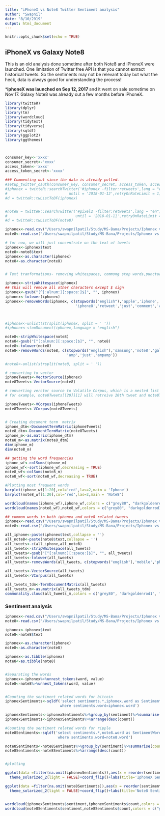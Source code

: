 ```yaml
---
title: "iPhoneX vs Note8 Twitter Sentiment analysis"
author: "Swapnil"
date: "8/10/2019"
output: html_document
---
```


```r
knitr::opts_chunk$set(echo = TRUE)
```

## iPhoneX vs Galaxy Note8

This is an old analysis done sometime after both Note8 and iPhoneX were launched. One limitation of Twitter free API is that you cannot extract historical tweets. So the sentiments may not be relevant today but what the heck, data is always good for understanding the process! 

***iphoneX was launched on Sep 12, 2017** and it went on sale sometime on Nov'17. Galaxy Note8 was already out a few months before iPhoneX. 

```r
library(twitteR)
library(dplyr)
library(tm)
library(wordcloud)
library(tidytext)
library(tidyverse)
library(sqldf)
library(ggplot2)
library(ggthemes)



consumer_key<-'xxxx'
consumer_secret<-'xxxx'
access_token<-'xxxx'
access_token_secret<-'xxxx'

### Commenting out since the data is already pulled. 
#setup_twitter_oauth(consumer_key, consumer_secret, access_token, access_token_secret)
#iphonex = twitteR::searchTwitter('#iphonex -filter:retweets',lang = "en", n = 10000, since = '2017-12-01',
#                            until = '2018-01-12',retryOnRateLimit = 1)
#d = twitteR::twListToDF(iphonex)


#note8 = twitteR::searchTwitter('#pixel2 -filter:retweets',lang = "en", n = 10000, since = '2017-12-10',
#                               until = '2018-01-11',retryOnRateLimit = 1)
#d = twitteR::twListToDF(note8)
```

```r
iphonex<-read.csv("/Users/swapnilpatil/Study/MS-Bana/Projects/Iphonex vs Galaxy/iphone.csv",fileEncoding="latin1")
note8<-read.csv("/Users/swapnilpatil/Study/MS-Bana/Projects/Iphonex vs Galaxy/note8.csv",fileEncoding="latin1")
```

```r

# for now, we will just concentrate on the text of tweets
iphonex<-iphonex$text
note8<-note8$text
iphonex<-as.character(iphonex)
note8<-as.character(note8)


# Text tranformations- removing whitespaces, commong stop words,punctuations 

iphonex<-stripWhitespace(iphonex)
## this will remove all other characters except $ sign
iphonex<-gsub("[^[:alnum:][:space:]$]", "", iphonex)
iphonex<-tolower(iphonex)
iphonex<-removeWords(iphonex, c(stopwords("english"),'apple','iphone','iphonex','mobile','phone','ampamp',
                                'iphone8','retweet','just','comment','amp'))



#iphonex<-unlist(strsplit(iphonex, split = ' '))
#iphonex<-stemDocument(iphonex,language = "english")

note8<-stripWhitespace(note8)
note8<-gsub("[^[:alnum:][:space:]$]", "", note8)
note8<-tolower(note8)
note8<-removeWords(note8, c(stopwords("english"),'samsung','note8','galaxy','mobile','phone','samsungmobile',
                            'amp','just','ampamp'))

#note8<-unlist(strsplit(note8, split = ' '))

# converting to vector
iphoneTweets<-VectorSource(iphonex)
note8Tweets<-VectorSource(note8)

# converting verctor source to Volatile Corpus, which is a nested list ($content and $meta). This helps extracting individual tweets 
# for example, note8Tweets[[20]][1] will retreive 20th tweet and note8Tweets[[20]][2] will retreive metadata of 20th

iphoneTweets<-VCorpus(iphoneTweets)
note8Tweets<-VCorpus(note8Tweets)


# Creating document term  matrix
iphone_dtm<-DocumentTermMatrix(iphoneTweets)
note8_dtm<-DocumentTermMatrix(note8Tweets)
iphone_m<-as.matrix(iphone_dtm)
note8_m<-as.matrix(note8_dtm)
dim(iphone_m)
dim(note8_m)

## getting the word frequencies
iphone_wf<-colSums(iphone_m)
iphone_wf<-sort(iphone_wf,decreasing = TRUE)
note8_wf<-colSums(note8_m)
note8_wf<-sort(note8_wf,decreasing = TRUE)

#Plotting most frequent words
barplot(iphone_wf[1:20],col='red',las=2,main = 'Iphone')
barplot(note8_wf[1:20],col='red',las=2,main = 'Note8')

wordcloud(names(iphone_wf),iphone_wf,colors = c("grey80", "darkgoldenrod1", "tomato"),max.words = 100)
wordcloud(names(note8_wf),note8_wf,colors = c("grey80", "darkgoldenrod1", "tomato"),max.words = 100)

```

```r
## common words in both iphonex and note8 related tweets
iphonex<-read.csv("/Users/swapnilpatil/Study/MS-Bana/Projects/Iphonex vs Galaxy/iphone.csv",fileEncoding="latin1")
note8<-read.csv("/Users/swapnilpatil/Study/MS-Bana/Projects/Iphonex vs Galaxy/note8.csv",fileEncoding="latin1")
```

```r

all_iphone<-paste(iphonex$text,collapse = '')
all_note8<-paste(note8$text,collapse = '')
all_tweets<-c(all_iphone,all_note8)
all_tweets<-stripWhitespace(all_tweets)
all_tweets<-gsub("[^[:alnum:][:space:]$]", "", all_tweets)
all_tweets<-tolower(all_tweets)
all_tweets<-removeWords(all_tweets, c(stopwords("english"),'mobile','phone','amp','ampamp'))

all_tweets<-VectorSource(all_tweets)
all_tweets<-VCorpus(all_tweets)

all_tweets_tdm<-TermDocumentMatrix(all_tweets)
all_tweets_m<-as.matrix(all_tweets_tdm)
commonality.cloud(all_tweets_m,colors = c("grey80", "darkgoldenrod1", "tomato"),max.words = 50)

```

### Sentiment analysis
```r
iphonex<-read.csv("/Users/swapnilpatil/Study/MS-Bana/Projects/Iphonex vs Galaxy/iphone.csv",fileEncoding="latin1")
note8<-read.csv("/Users/swapnilpatil/Study/MS-Bana/Projects/Iphonex vs Galaxy/note8.csv",fileEncoding="latin1")
```

```r
iphonex<-iphonex$text
note8<-note8$text

iphonex<-as.character(iphonex)
note8<-as.character(note8)

iphonex<-as.tibble(iphonex)
note8<-as.tibble(note8)


#Separating the words
iphonex<-iphonex%>%unnest_tokens(word, value)
note8<-note8%>%unnest_tokens(word, value)


#Counting the sentiment related words for bitcoin
iphonexSentiments<-sqldf('select sentiments.*,iphonex.word as SentimentWord from sentiments, iphonex
                         where sentiments.word=iphonex.word')

iphonexSentiments<-iphonexSentiments%>%group_by(sentiment)%>%summarise(count=n())
iphonexSentiments<-iphonexSentiments%>%arrange(desc(count))

#Counting the sentiment related words for ripple
note8Sentiments<-sqldf('select sentiments.*,note8.word as SentimentWord from sentiments, note8
                        where sentiments.word=note8.word')

note8Sentiments<-note8Sentiments%>%group_by(sentiment)%>%summarise(count=n())
note8Sentiments<-note8Sentiments%>%arrange(desc(count))


#plotting

ggplot(data =filter(na.omit(iphonexSentiments)),aes(x = reorder(sentiment,count),y =count))+geom_bar(stat='identity')+
  theme_solarized_2(light = FALSE)+coord_flip()+labs(title='IphoneX Sentiments',x='Sentiments',y='Sentiment Count')

ggplot(data =filter(na.omit(note8Sentiments)),aes(x = reorder(sentiment,count),y =count))+geom_bar(stat='identity')+
  theme_solarized_2(light = FALSE)+coord_flip()+labs(title='Note8 Sentiments',x='Sentiments',y='Sentiment Count')


wordcloud(iphonexSentiments$sentiment,iphonexSentiments$count,colors = c("grey80", "darkgoldenrod1", "tomato"),max.words = 15)
wordcloud(note8Sentiments$sentiment,note8Sentiments$count,colors = c("grey80", "darkgoldenrod1", "tomato"),max.words = 15)
```
